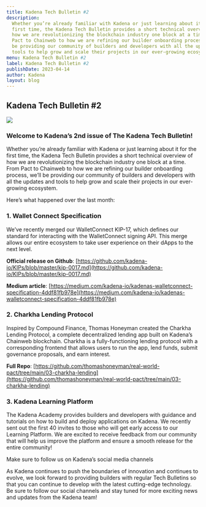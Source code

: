 ```yaml
---
title: Kadena Tech Bulletin #2
description:
  Whether you’re already familiar with Kadena or just learning about it for the
  first time, the Kadena Tech Bulletin provides a short technical overview of
  how we are revolutionizing the blockchain industry one block at a time. From
  Pact to Chainweb to how we are refining our builder onboarding process, we’ll
  be providing our community of builders and developers with all the updates and
  tools to help grow and scale their projects in our ever-growing ecosystem.
menu: Kadena Tech Bulletin #2
label: Kadena Tech Bulletin #2
publishDate: 2023-04-14
author: Kadena
layout: blog
---
```


## Kadena Tech Bulletin #2

![](/assets/blog/1_YPQLz17cpWq-z2DKCwGR3g.webp)

### Welcome to Kadena’s 2nd issue of The Kadena Tech Bulletin!

Whether you’re already familiar with Kadena or just learning about it for the
first time, the Kadena Tech Bulletin provides a short technical overview of how
we are revolutionizing the blockchain industry one block at a time. From Pact to
Chainweb to how we are refining our builder onboarding process, we’ll be
providing our community of builders and developers with all the updates and
tools to help grow and scale their projects in our ever-growing ecosystem.

Here’s what happened over the last month:

### 1. Wallet Connect Specification

We’ve recently merged our WalletConnect KIP-17, which defines our standard for
interacting with the WalletConnect signing API. This merge allows our entire
ecosystem to take user experience on their dApps to the next level.

**Official release on Github**:
[https://github.com/kadena-io/KIPs/blob/master/kip-0017.md](https://github.com/kadena-io/KIPs/blob/master/kip-0017.md)

**Medium article**:
[https://medium.com/kadena-io/kadenas-walletconnect-specification-4ddf81fb978e](https://medium.com/kadena-io/kadenas-walletconnect-specification-4ddf81fb978e)

### 2. Charkha Lending Protocol

Inspired by Compound Finance, Thomas Honeyman created the Charkha Lending
Protocol, a complete decentralized lending app built on Kadena’s Chainweb
blockchain. Charkha is a fully-functioning lending protocol with a corresponding
frontend that allows users to run the app, lend funds, submit governance
proposals, and earn interest.

**Full Repo**:
[https://github.com/thomashoneyman/real-world-pact/tree/main/03-charkha-lending](https://github.com/thomashoneyman/real-world-pact/tree/main/03-charkha-lending)

### 3. Kadena Learning Platform

The Kadena Academy provides builders and developers with guidance and tutorials
on how to build and deploy applications on Kadena. We recently sent out the
first 40 invites to those who will get early access to our Learning Platform. We
are excited to receive feedback from our community that will help us improve the
platform and ensure a smooth release for the entire community!

Make sure to follow us on Kadena’s social media channels

As Kadena continues to push the boundaries of innovation and continues to
evolve, we look forward to providing builders with regular Tech Bulletins so
that you can continue to develop with the latest cutting-edge technology. Be
sure to follow our social channels and stay tuned for more exciting news and
updates from the Kadena team!

